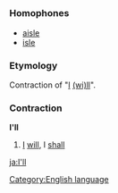 =={{en}}==
[[Category:English language]]
===Homophones===
*[[aisle]]
*[[isle]]
===Etymology===
Contraction of "[[I]] [[will|(wi)ll]]".
===Contraction===
'''I'll'''

#[[I]] [[will]], I [[shall]]

[[ja:I'll]]